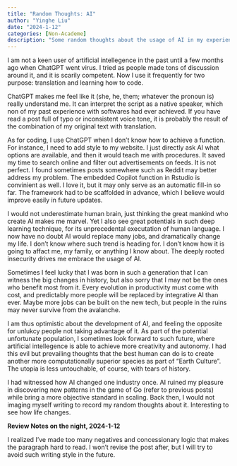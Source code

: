 ```yaml
---
title: "Random Thoughts: AI"
author: "Yinghe Liu"
date: "2024-1-12"
categories: [Non-Academe]
description: "Some random thoughts about the usage of AI in my experience"
---
```


I am not a keen user of artificial intellegence in the past until a few months ago when ChatGPT went virus. I tried as people made tons of discussion around it, and it is scarily competent. Now I use it frequently for two purpose: translation and learning how to code.

ChatGPT makes me feel like it (she, he, them; whatever the pronoun is) really understand me. It can interpret the script as a native speaker, which non of my past experience with softwares had ever achieved. If you have read a post full of typo or inconsistent voice tone, it is probably the result of the combination of my original text with translation.

As for coding, I use ChatGPT when I don't know how to achieve a function. For instance, I need to add style to my website. I just directly ask AI what options are available, and then it would teach me with procedures. It saved my time to search online and filter out advertisements on feeds. It is not perfect. I found sometimes posts somewhere such as Reddit may better address my problem. The embedded Copilot function in Rstudio is convinient as well. I love it, but it may only serve as an automatic fill-in so far. The framework had to be scaffolded in advance, which I believe would improve easily in future updates.

I would not underestimate human brain, just thinking the great mankind who create AI makes me marvel. Yet I also see great potentials in such deep learning technique, for its unprecedental executation of human language. I now have no doubt AI would replace many jobs, and dramatically change my life. I don't know where such trend is heading for. I don't know how it is going to affact me, my family, or anything I know about. The deeply rooted insecurity drives me embrace the usage of AI.

Sometimes I feel lucky that I was born in such a generation that I can witness the big changes in history, but also sorry that I may not be the ones who benefit most from it. Every evolution in productivity must come with cost, and predictably more people will be replaced by integrative AI than ever. Maybe more jobs can be built on the new tech, but people in the ruins may never survive from the avalanche.

I am thus optimistic about the development of AI, and feeling the opposite for unlukcy people not taking advantage of it. As part of the potential unfortunate population, I sometimes look forward to such future, where artificial intellegence is able to achieve more creativity and autonomy. I had this evil but prevailing thoughts that the best human can do is to create another more computationally superior species as part of "Earth Culture". The utopia is less untouchable, of course, with tears of history.

I had witnessed how AI changed one industry once. AI ruined my pleasure in discovering new patterns in the game of Go (refer to previous posts) while bring a more objective standard in scaling. Back then, I would not imaging myself writing to record my random thoughts about it. Interesting to see how life changes.

::: callout-notes
**Review Notes on the night, 2024-1-12** 

I realized I've made too many negatives and concessionary logic that makes the paragraph hard to read. I won't revise the post after, but I will try to avoid such writing style in the future.
:::
